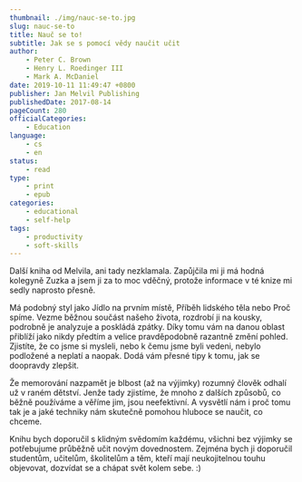 ```yaml
---
thumbnail: ./img/nauc-se-to.jpg
slug: nauc-se-to
title: Nauč se to!
subtitle: Jak se s pomocí vědy naučit učit
author:
    - Peter C. Brown
    - Henry L. Roedinger III
    - Mark A. McDaniel
date: 2019-10-11 11:49:47 +0800
publisher: Jan Melvil Publishing
publishedDate: 2017-08-14
pageCount: 280
officialCategories:
    - Education
language:
    - cs
    - en
status:
    - read
type:
    - print
    - epub
categories:
    - educational
    - self-help
tags:
    - productivity
    - soft-skills
---
```


Další kniha od Melvila, ani tady nezklamala. Zapůjčila mi ji má hodná kolegyně Zuzka a jsem ji za to moc vděčný, protože informace v té knize mi sedly naprosto přesně.

Má podobný styl jako Jídlo na prvním místě, Příběh lidského těla nebo Proč spíme. Vezme běžnou součást našeho života, rozdrobí ji na kousky, podrobně je analyzuje a poskládá zpátky. Díky tomu vám na danou oblast přiblíží jako nikdy předtím a velice pravděpodobně razantně změní pohled. Zjistíte, že co jsme si mysleli, nebo k čemu jsme byli vedeni, nebylo podložené a neplatí a naopak. Dodá vám přesné tipy k tomu, jak se doopravdy zlepšit.

Že memorování nazpamět je blbost (až na výjimky) rozumný člověk odhalí už v raném dětství. Jenže tady zjistíme, že mnoho z dalších způsobů, co běžně používáme a věříme jim, jsou neefektivní. A vysvětlí nám i proč tomu tak je a jaké techniky nám skutečně pomohou hluboce se naučit, co chceme.

Knihu bych doporučil s klidným svědomím každému, všichni bez výjimky se potřebujume průběžně učit novým dovednostem. Zejména bych ji doporučil studentům, učitelům, školitelům a těm, kteří mají neukojitelnou touhu objevovat, dozvídat se a chápat svět kolem sebe. :)
